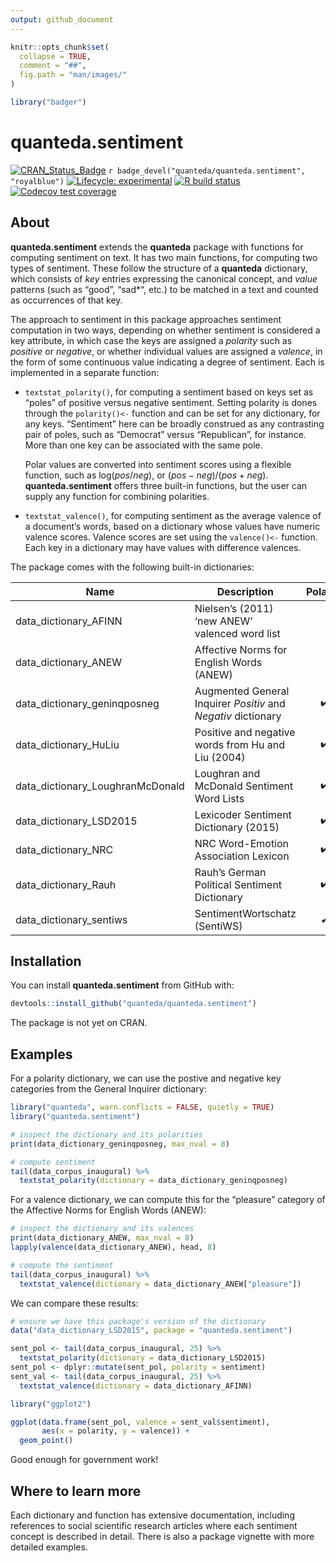 ```yaml
---
output: github_document
---
```


```r
knitr::opts_chunk$set(
  collapse = TRUE,
  comment = "##",
  fig.path = "man/images/"
)
```
```r
library("badger")
```

# quanteda.sentiment

<!-- badges: start -->
[![CRAN_Status_Badge](http://www.r-pkg.org/badges/version/quanteda.sentiment)](https://cran.r-project.org/package=quanteda.sentiment)
`r badge_devel("quanteda/quanteda.sentiment", "royalblue")`
[![Lifecycle: experimental](https://img.shields.io/badge/lifecycle-experimental-orange.svg)](https://www.tidyverse.org/lifecycle/#experimental)
[![R build status](https://github.com/quanteda/quanteda.sentiment/workflows/R-CMD-check/badge.svg)](https://github.com/quanteda/quanteda.sentiment/actions)
[![Codecov test coverage](https://codecov.io/gh/quanteda/quanteda.sentiment/branch/master/graph/badge.svg)](https://codecov.io/gh/quanteda/quanteda.sentiment?branch=master)
<!-- badges: end -->


## About

**quanteda.sentiment** extends the **quanteda** package with functions for computing sentiment on text.  It has two main functions, for computing two types of sentiment.  These follow the structure of a **quanteda** dictionary, which consists of _key_ entries expressing the canonical concept, and _value_ patterns (such as "good", "sad*", etc.) to be matched in a text and counted as occurrences of that key.

The approach to sentiment in this package approaches sentiment computation in two ways, depending on whether sentiment is considered a key attribute, in which case the keys are assigned a _polarity_ such as _positive_ or _negative_, or whether individual values are assigned a _valence_, in the form of some continuous value indicating a degree of sentiment.  Each is implemented in a separate function:

*  `textstat_polarity()`, for computing a sentiment based on keys set as "poles" of positive versus negative sentiment.  Setting polarity is dones through the `polarity()<-` function and can be set for any dictionary, for any keys.  "Sentiment" here can be broadly construed as any contrasting pair of poles, such as "Democrat" versus "Republican", for instance.  More than one key can be associated with the same pole.

    Polar values are converted into sentiment scores using a flexible function, such as $\mathrm{log}(pos / neg)$, or $(pos - neg)/(pos + neg)$.  **quanteda.sentiment** offers three built-in functions, but the user can supply any function for combining polarities.

*  `textstat_valence()`, for computing sentiment as the average valence of a document's words, based on a dictionary whose values have numeric valence scores.  Valence scores are set using the `valence()<-` function.  Each key in a dictionary may have values with difference valences.

The package comes with the following built-in dictionaries:

| Name                             | Description                                                   | Polarity | Valence |
|----------------------------------|---------------------------------------------------------------|:--------:|:-------:|
| data_dictionary_AFINN            | Nielsen's (2011) 'new ANEW' valenced word list                |          |    ✔️    |
| data_dictionary_ANEW             | Affective Norms for English Words (ANEW)                      |          |    ✔️    |
| data_dictionary_geninqposneg     | Augmented General Inquirer _Positiv_ and _Negativ_ dictionary |     ✔️    |         |
| data_dictionary_HuLiu            | Positive and negative words from Hu and Liu (2004)            |     ✔️    |         |
| data_dictionary_LoughranMcDonald | Loughran and McDonald Sentiment Word Lists                    |     ✔️    |         |
| data_dictionary_LSD2015          | Lexicoder Sentiment Dictionary (2015)                         |     ✔️    |         |
| data_dictionary_NRC              | NRC Word-Emotion Association Lexicon                          |     ✔️    |         |
| data_dictionary_Rauh             | Rauh's German Political Sentiment Dictionary                  |     ✔️    |         |
| data_dictionary_sentiws          | SentimentWortschatz (SentiWS)                                 |     ✔    |    ✔    |

## Installation

You can install **quanteda.sentiment** from GitHub with:

```r
devtools::install_github("quanteda/quanteda.sentiment")
```

The package is not yet on CRAN.

## Examples

For a polarity dictionary, we can use the postive and negative key categories from the General Inquirer dictionary:
```r
library("quanteda", warn.conflicts = FALSE, quietly = TRUE)
library("quanteda.sentiment")

# inspect the dictionary and its polarities
print(data_dictionary_geninqposneg, max_nval = 8)

# compute sentiment
tail(data_corpus_inaugural) %>%
  textstat_polarity(dictionary = data_dictionary_geninqposneg)
```

For a valence dictionary, we can compute this for the "pleasure" category of the Affective Norms for English Words (ANEW): 
```r
# inspect the dictionary and its valences
print(data_dictionary_ANEW, max_nval = 8)
lapply(valence(data_dictionary_ANEW), head, 8)

# compute the sentiment
tail(data_corpus_inaugural) %>%
  textstat_valence(dictionary = data_dictionary_ANEW["pleasure"])
```
We can compare these results:
```r
# ensure we have this package's version of the dictionary
data("data_dictionary_LSD2015", package = "quanteda.sentiment")

sent_pol <- tail(data_corpus_inaugural, 25) %>%
  textstat_polarity(dictionary = data_dictionary_LSD2015)
sent_pol <- dplyr::mutate(sent_pol, polarity = sentiment)
sent_val <- tail(data_corpus_inaugural, 25) %>%
  textstat_valence(dictionary = data_dictionary_AFINN)

library("ggplot2")

ggplot(data.frame(sent_pol, valence = sent_val$sentiment),
       aes(x = polarity, y = valence)) +
  geom_point()
```
Good enough for government work!

## Where to learn more

Each dictionary and function has extensive documentation, including references to social scientific research articles where each sentiment concept is described in detail.  There is also a package vignette with more detailed examples.

